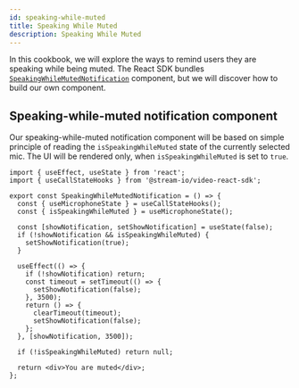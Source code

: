 ```yaml
---
id: speaking-while-muted
title: Speaking While Muted
description: Speaking While Muted
---
```


In this cookbook, we will explore the ways to remind users they are speaking while being muted.
The React SDK bundles [`SpeakingWhileMutedNotification`](../../ui-components/utility/speaking-while-muted-notification) component, but we will discover how to build our own component.

## Speaking-while-muted notification component

Our speaking-while-muted notification component will be based on simple principle of reading the `isSpeakingWhileMuted` state of the currently selected mic.
The UI will be rendered only, when `isSpeakingWhileMuted` is set to `true`.

```tsx
import { useEffect, useState } from 'react';
import { useCallStateHooks } from '@stream-io/video-react-sdk';

export const SpeakingWhileMutedNotification = () => {
  const { useMicrophoneState } = useCallStateHooks();
  const { isSpeakingWhileMuted } = useMicrophoneState();

  const [showNotification, setShowNotification] = useState(false);
  if (!showNotification && isSpeakingWhileMuted) {
    setShowNotification(true);
  }

  useEffect(() => {
    if (!showNotification) return;
    const timeout = setTimeout(() => {
      setShowNotification(false);
    }, 3500);
    return () => {
      clearTimeout(timeout);
      setShowNotification(false);
    };
  }, [showNotification, 3500]);

  if (!isSpeakingWhileMuted) return null;

  return <div>You are muted</div>;
};
```
